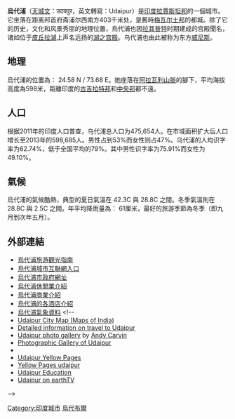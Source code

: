 {{Infobox settlement
| name                    = 烏代浦
| native_name             = उदयपुर
| native_name_lang        = 
| other_name              = 
| nickname                = 白色之城和湖之城
| settlement_type         = 大都市
| image_skyline           = Udaipur-2.jpg
| image_alt               = 
| image_caption           = 城市宫殿
| pushpin_map = India 
| pushpin_label_position = bottom
|locator_position         = right 
|latd                     = 24.58|longd = 73.68
| subdivision_type        = 国家
| subdivision_name        = {{flag|India}}
| subdivision_type1       = [[印度诸邦与联邦属地|行政区]]
| subdivision_name1       = [[拉贾斯坦|拉贾斯坦]]
| subdivision_type2       = [[印度行政区划|县]]
| subdivision_name2       = 乌代浦
| established_title       = <!-- Established -->
| established_date        = 
| founder                 = 
| named_for               = 
| government_type         = 
| governing_body          = 
| unit_pref               = Metric
| area_footnotes          = 
| area_rank               = 
| area_total_km2          = 64
| elevation_footnotes     = 
| elevation_m             = 600
| population_total        = 598,178
| population_as_of        = 2011
| population_rank         = 6th
| population_density_km2  = 242
| population_demonym      = 
| population_footnotes    = 
| demographics_type1      = 语言
| demographics1_title1    = 官方
| demographics1_info1     = [[印地语|印地语]]
| timezone1               = [[印度标准时间|印度标准时间]]
| utc_offset1             = +5:30
| postal_code_type        = 邮政编码
| postal_code             = 313001/24
| area_code_type          = 电话区号
| area_code               = 0294
| registration_plate      = RJ-27
| blank1_name_sec1        = 附近城市
| blank1_info_sec1        = [[焦特布尔|焦特布尔]], [[科塔|科塔]], [[斋浦尔|斋浦尔]], [[印多尔|印多尔]]
| website                 = {{URL|www.udaipur.nic.in}}
| footnotes               = 
}}
'''烏代浦'''（[[天城文|天城文]]：उदयपुर，英文轉寫：Udaipur）是[[印度|印度]][[拉賈斯坦邦|拉賈斯坦邦]]的一個城市。它坐落在距离邦首府斋浦尔西南方403千米处，是舊時[[乌代浦土邦|梅瓦尔土邦]]的都城。除了它的历史，文化和风景秀丽的地理位置，烏代浦也因[[拉其普特人|拉其普特]]时期建成的宫殿聞名，诸如位于[[皮丘拉湖|皮丘拉湖]]上声名远扬的[[湖之宫殿|湖之宫殿]]。乌代浦也由此被称为东方[[威尼斯|威尼斯]]。

== 地理 ==
烏代浦的位置為： 24.58 N / 73.68 E。她座落在[[阿拉瓦利嶺|阿拉瓦利山脈]]的腳下，平均海拔高度為598米，距離印度的[[古吉拉特邦|古吉拉特邦]]和[[中央邦|中央邦]]都不遠。

==人口==
根据2011年的印度人口普查，乌代浦总人口为475,654人。在市域面积扩大后人口增长至2013年的598,685人。男性占到53%而女性则占47%。乌代浦的人均识字率为62.74%，低于全国平均的79%。其中男性识字率为75.91%而女性为49.10%。

{{bar box
|title=乌代浦的宗教情况
|titlebar=#Fcd116
|left1=宗教
|right1=百分比
|float=right
|bars=
{{bar percent|[[印度教|印度教徒]]|orange|80}}
{{bar percent|[[伊斯兰教|伊斯兰教徒]]|green|14}}
{{bar percent|[[耆那教|耆那教徒]]|pink|4.7}}
{{bar percent|其他|black|1.3}}
|caption=宗教分布情况<br />
†<small>包括 [[锡克教|锡克教徒]]s (0.2%), [[佛教|佛教徒]] (<0.2%).</small>
}}

== 氣候 ==
烏代浦的氣候酷熱，典型的夏日氣溫在 42.3C 與 28.8C 之間。冬季氣溫則在 28.8C 與 2.5C 之間。年平均降雨量為： 61厘米，最好的旅游季節為冬季（即九月到次年五月）。
{{Weather box
|location= 烏代浦
|metric first= yes
|single line= yes
|Jan high C= 24.2
|Feb high C= 26.9
|Mar high C= 32.8
|Apr high C= 37.4
|May high C= 39.8
|Jun high C= 37.3
|Jul high C= 31.9
|Aug high C= 30.3
|Sep high C= 32.6
|Oct high C= 33.3
|Nov high C= 29.3
|Dec high C= 25.5
|year high C= 31.8
|Jan low C= 7.0
|Feb low C= 9.1
|Mar low C= 14.3
|Apr low C= 20.2
|May low C= 25.0
|Jun low C= 26.1
|Jul low C= 24.5
|Aug low C= 23.2
|Sep low C= 21.4
|Oct low C= 16.9
|Nov low C= 11.7
|Dec low C= 7.7
|year low C= 17.2
|Jan precipitation mm= 3.5
|Feb precipitation mm= 2.0
|Mar precipitation mm= 1.2
|Apr precipitation mm= 6.6
|May precipitation mm= 18.2
|Jun precipitation mm= 92.7
|Jul precipitation mm= 188.8
|Aug precipitation mm= 205.1
|Sep precipitation mm= 96.2
|Oct precipitation mm= 19.1
|Nov precipitation mm= 17.2
|Dec precipitation mm= 3.6
|year precipitation mm= 654.3
|source= [http://www.imd.gov.in/section/climate/udaipur2.htm IMD]
|date= May 2012
}}
== 外部連結 ==
{{Commons+cat|Udaipur}}
* [https://web.archive.org/web/20071109075909/http://www.indiatraveldestinations.info/category/udaipur-travel-guide/ 烏代浦旅游觀光指南] 
* [https://web.archive.org/web/20150810063427/http://www.ifwudaipur.com/ 烏代浦城市互聯網入口]
* [https://web.archive.org/web/20071111015752/http://udaipur.nic.in/ 烏代浦市政府網址]
* [http://www.travelandleisure.com/ 烏代浦休閒業介紹] {{Wayback|url=http://www.travelandleisure.com/ |date=20110713205915 }}
* [http://www.udaipur.biz/ 烏代浦商業介紹] {{Wayback|url=http://www.udaipur.biz/ |date=20210513063228 }}
* [http://www.hotelsudaipur.com/ 烏代浦的各酒店介紹] {{Wayback|url=http://www.hotelsudaipur.com/ |date=20150822122329 }}
* [http://www.wunderground.com/global/stations/42542.html/ 烏代浦氣象資料] {{Wayback|url=http://www.wunderground.com/global/stations/42542.html/ |date=20160309060657 }} <!--
* [http://www.mapsofindia.com/maps/rajasthan/udaipur.htm Udaipur City Map (Maps of India)]
* [http://www.udaipur.org.uk/ Detailed information on travel to Udaipur]
* [http://www.edwebproject.org/rajasthan/udaipur.html Udaipur photo gallery] by [[Andy_Carvin|Andy Carvin]]
* [http://www.pbase.com/scaudill/india/udaipur Photographic Gallery of Udaipur]
* {{wikitravel}}
* [http://www.udaipuryellowpages.com/ Udaipur Yellow Pages]
* [http://www.udaipuryellowpages.net/ Yellow Pages udaipur]
* [http://www.udaipureducation.com/ Udaipur Education]
* [http://earthtv.com/de/location/udaipur Udaipur on earthTV]
 
-->
{{DEFAULTSORT: Udaipur}}
[[Category:印度城市|Category:印度城市]]
[[Category:烏代布爾|]]